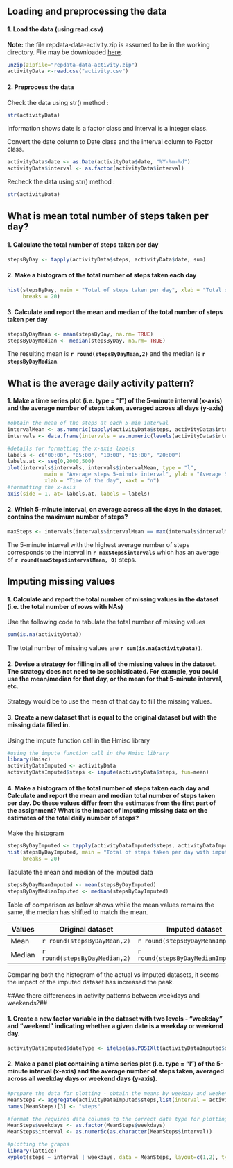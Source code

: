 ## Loading and preprocessing the data ##

#### 1. Load the data (using read.csv) ####
**Note:** the file repdata-data-activity.zip is assumed to be in the working directory. File may be downloaded [here](https://d396qusza40orc.cloudfront.net/repdata%2Fdata%2Factivity.zip "repdata-data-activity file"). 

```r
unzip(zipfile="repdata-data-activity.zip")
activityData <-read.csv("activity.csv")
```

#### 2. Preprocess the data ####
Check the data using str() method :
```r
str(activityData)
```
Information shows date is a factor class and interval is a integer class.


Convert the date column to Date class and the interval column to Factor class.
```r
activityData$date <- as.Date(activityData$date, "%Y-%m-%d")
activityData$interval <- as.factor(activityData$interval)
```

Recheck the data using str() method :
```r
str(activityData)
```

## What is mean total number of steps taken per day? ##

#### 1. Calculate the total number of steps taken per day####
```r
stepsByDay <- tapply(activityData$steps, activityData$date, sum)
```

#### 2. Make a histogram of the total number of steps taken each day####
```r
hist(stepsByDay, main = "Total of steps taken per day", xlab = "Total daily steps", 
     breaks = 20)
```

#### 3. Calculate and report the mean and median of the total number of steps taken per day####
```r
stepsByDayMean <- mean(stepsByDay, na.rm= TRUE)
stepsByDayMedian <- median(stepsByDay, na.rm= TRUE)
```
The resulting mean is **`r round(stepsByDayMean,2)`** and the median is **`r stepsByDayMedian`**.

## What is the average daily activity pattern?##
#### 1. Make a time series plot (i.e. type = "l") of the 5-minute interval (x-axis) and the average number of steps taken, averaged across all days (y-axis)####
```r
#obtain the mean of the steps at each 5-min interval
intervalMean <- as.numeric(tapply(activityData$steps, activityData$interval, mean, na.rm=TRUE))
intervals <- data.frame(intervals = as.numeric(levels(activityData$interval)), intervalMean)

#details for formatting the x-axis labels
labels <- c("00:00", "05:00", "10:00", "15:00", "20:00")
labels.at <- seq(0,2000,500)
plot(intervals$intervals, intervals$intervalMean, type = "l", 
            main = "Average steps 5-minute interval", ylab = "Average Steps",
            xlab = "Time of the day", xaxt = "n")
#formatting the x-axis
axis(side = 1, at= labels.at, labels = labels)
```


#### 2. Which 5-minute interval, on average across all the days in the dataset, contains the maximum number of steps?####
```r
maxSteps <- intervals[intervals$intervalMean == max(intervals$intervalMean),]
```
The 5-minute interval with the highest average number of steps corresponds to the interval in **`r maxSteps$intervals`**  which has an average of  **`r round(maxSteps$intervalMean, 0)`** steps.

## Imputing missing values##

#### 1. Calculate and report the total number of missing values in the dataset (i.e. the total number of rows with NAs)####
Use the following code to tabulate the total number of missing values
```r
sum(is.na(activityData))
```
The total number of missing values are **`r sum(is.na(activityData))`**. 

#### 2. Devise a strategy for filling in all of the missing values in the dataset. The strategy does not need to be sophisticated. For example, you could use the mean/median for that day, or the mean for that 5-minute interval, etc.####
Strategy would be to use the mean of that day to fill the missing values.

#### 3. Create a new dataset that is equal to the original dataset but with the missing data filled in.####
Using the impute function call in the Hmisc library
```r
#using the impute function call in the Hmisc library
library(Hmisc) 
activityDataImputed <- activityData
activityDataImputed$steps <- impute(activityData$steps, fun=mean)

```
#### 4. Make a histogram of the total number of steps taken each day and Calculate and report the mean and median total number of steps taken per day. Do these values differ from the estimates from the first part of the assignment? What is the impact of imputing missing data on the estimates of the total daily number of steps? ####
Make the histogram

```r
stepsByDayImputed <- tapply(activityDataImputed$steps, activityDataImputed$date, sum)
hist(stepsByDayImputed, main = "Total of steps taken per day with imputed values", xlab = "Total daily steps", 
     breaks = 20)
```

Tabulate the mean and median of the imputed data
```r
stepsByDayMeanImputed <- mean(stepsByDayImputed)
stepsByDayMedianImputed <- median(stepsByDayImputed)
```

Table of comparison as below shows while the mean values remains the same, the median has shifted to match the mean.  

Values  | Original dataset  | Imputed dataset 
------  | ----------------  | --------------- 
Mean    |`r round(stepsByDayMean,2)` | `r round(stepsByDayMeanImputed,2)`
Median  |`r round(stepsByDayMedian,2)` | `r round(stepsByDayMedianImputed,2)`

Comparing both the histogram of the actual vs imputed datasets, it seems the impact of the imputed dataset has increased the peak. 

##Are there differences in activity patterns between weekdays and weekends?##

#### 1. Create a new factor variable in the dataset with two levels - "weekday" and "weekend" indicating whether a given date is a weekday or weekend day.####
```r
activityDataImputed$dateType <- ifelse(as.POSIXlt(activityDataImputed$date)$wday %in% c(0,6), 'weekend', 'weekday')
```
#### 2. Make a panel plot containing a time series plot (i.e. type = "l") of the 5-minute interval (x-axis) and the average number of steps taken, averaged across all weekday days or weekend days (y-axis).####
```r
#prepare the data for plotting - obtain the means by weekday and weekend
MeanSteps <- aggregate(activityDataImputed$steps,list(interval = activityDataImputed$interval, weekdays = activityDataImputed$dateType), mean)
names(MeanSteps)[3] <- "steps"

#format the required data columns to the correct data type for plotting
MeanSteps$weekdays <- as.factor(MeanSteps$weekdays)
MeanSteps$interval <- as.numeric(as.character(MeanSteps$interval))

#plotting the graphs
library(lattice)
xyplot(steps ~ interval | weekdays, data = MeanSteps, layout=c(1,2), type = "l")
```
